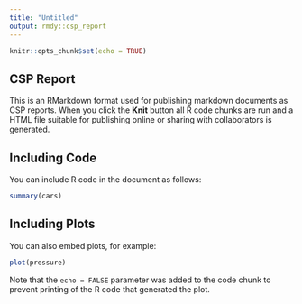 ```yaml
---
title: "Untitled"
output: rmdy::csp_report
---
```


```r
knitr::opts_chunk$set(echo = TRUE)
```

## CSP Report

This is an RMarkdown format used for publishing markdown documents as CSP reports. When you click the **Knit** button all R code chunks are run and a HTML file suitable for publishing online or sharing with collaborators is generated.

## Including Code

You can include R code in the document as follows:

```r
summary(cars)
```

## Including Plots

You can also embed plots, for example:

```r
plot(pressure)
```

Note that the `echo = FALSE` parameter was added to the code chunk to prevent printing of the R code that generated the plot.